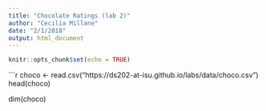 ```yaml
---
title: "Chocolate Ratings (lab 2)"
author: "Cecilia Millane"
date: "2/1/2018"
output: html_document
---
```


```r
knitr::opts_chunk$set(echo = TRUE)
```

```r
choco <- read.csv("https://ds202-at-isu.github.io/labs/data/choco.csv")
head(choco)

dim(choco)